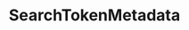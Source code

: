 ---
title: SearchTokenMetadata
openapi: ../sequence-metadata.json post /rpc/Metadata/SearchTokenMetadata
---